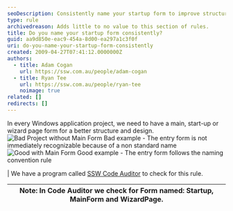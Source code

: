 ```yaml
---
seoDescription: Consistently name your startup form to improve structure and design in Windows applications.
type: rule
archivedreason: Adds little to no value to this section of rules.
title: Do you name your startup form consistently?
guid: aa9d850e-eac9-454a-8d00-ea297a1c3f0f
uri: do-you-name-your-startup-form-consistently
created: 2009-04-27T07:41:12.0000000Z
authors:
  - title: Adam Cogan
    url: https://ssw.com.au/people/adam-cogan
  - title: Ryan Tee
    url: https://ssw.com.au/people/ryan-tee
    noimage: true
related: []
redirects: []
---
```


In every Windows application project, we need to have a main, start-up or wizard page form for a better structure and design.
![Bad Project without Main Form](BadMainForm.gif) Bad example - The entry form is not immediately recognizable because of a non standard name ![Good with Main Form](GoodMainForm.gif) Good example - The entry form follows the naming convention rule

| We have a program called [SSW Code Auditor](http://www.ssw.com.au/ssw/CodeAuditor/Default.aspx#VBMainForm) to check for this rule.

| Note: In Code Auditor we check for Form named: Startup, MainForm and WizardPage. |
| -------------------------------------------------------------------------------- |